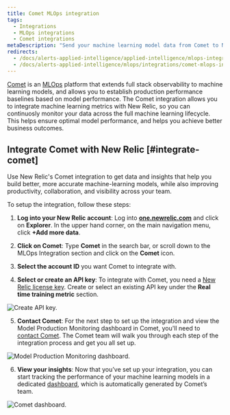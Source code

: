 ```yaml
---
title: Comet MLOps integration
tags:
  - Integrations
  - MLOps integrations  
  - Comet integrations
metaDescription: "Send your machine learning model data from Comet to New Relic to understand your model's performance."
redirects:
  - /docs/alerts-applied-intelligence/applied-intelligence/mlops-integrations/comet-mlops-integration
  - /docs/alerts-applied-intelligence/mlops/integrations/comet-mlops-integration
---
```





[Comet](https://www.comet.ml/site/) is an [MLOps](/docs/alerts-applied-intelligence/mlops/get-started/intro-mlops/) platform that extends full stack observability to machine learning models, and allows you to establish production performance baselines based on model performance. The Comet integration allows you to integrate machine learning metrics with New Relic, so you can continuosly monitor your data across the full machine learning lifecycle. This helps ensure optimal model performance, and helps you achieve better business outcomes.

## Integrate Comet with New Relic [#integrate-comet]

Use New Relic's Comet integration to get data and insights that help you build better, more accurate machine-learning models, while also improving productivity, collaboration, and visibility across your team.

To setup the integration, follow these steps:

1. **Log into your New Relic account**: Log into **[one.newrelic.com](https://one.newrelic.com)** and click on **Explorer**. In the upper hand corner, on the main navigation menu, click **+Add more data**.

2. **Click on Comet**: Type **Comet** in the search bar, or scroll down to the MLOps Integration section and click on the **Comet** icon.

3. **Select the account ID** you want Comet to integrate with.

4. **Select or create an API key**: To integrate with Comet, you need a [New Relic license key](/docs/apis/intro-apis/new-relic-api-keys/#ingest-license-key). Create or select an existing API key under the **Real time training metric** section.

<img
  title="Create API key"
  alt="Create API key."
  src={comet01}
/>

5. **Contact Comet**: For the next step to set up the integration and view the Model Production Monitoring dashboard in Comet, you'll need to [contact Comet](mailto:sales@comet.ml). The Comet team will walk you through each step of the integration process and get you all set up.

<img
  title="Model Production Monitoring dashboard"
  alt="Model Production Monitoring dashboard."
  src={comet02}
/>

6. **View your insights**: Now that you’ve set up your integration, you can start tracking the performance of your machine learning models in a dedicated [dashboard](/docs/query-your-data/explore-query-data/dashboards/introduction-dashboards/), which is automatically generated by Comet’s team.

<img
  title="Comet dashboard"
  alt="Comet dashboard."
  src={comet03}
/>
